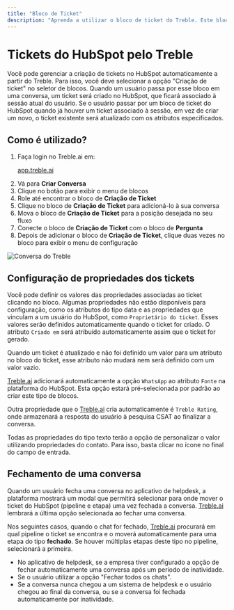 ```yaml
---
title: "Bloco de Ticket"
description: "Aprenda a utilizar o bloco de ticket do Treble. Este bloco permite criar um ticket no HubSpot com base na resposta do cliente. Você pode configurar o ticket com múltiplas propriedades."
---
```


# Tickets do HubSpot pelo Treble

Você pode gerenciar a criação de tickets no HubSpot automaticamente a partir do Treble. Para isso, você deve selecionar a opção "Criação de ticket" no seletor de blocos. Quando um usuário passa por esse bloco em uma conversa, um ticket será criado no HubSpot, que ficará associado à sessão atual do usuário. Se o usuário passar por um bloco de ticket do HubSpot quando já houver um ticket associado à sessão, em vez de criar um novo, o ticket existente será atualizado com os atributos especificados.

## Como é utilizado?

1. Faça login no Treble.ai em: <a class="article-link" href="https://app.treble.ai"><p>app.treble.ai</p><Icon icon="arrow-up-right-from-square" iconType="solid" /></a>
2. Vá para **Criar Conversa**
3. Clique no botão <Icon icon="square-plus" iconType="solid" /> para exibir o menu de blocos
4. Role até encontrar o bloco de **Criação de Ticket**
5. Clique no bloco de **Criação de Ticket** para adicioná-lo à sua conversa
6. Mova o bloco de **Criação de Ticket** para a posição desejada no seu fluxo
7. Conecte o bloco de **Criação de Ticket** com o bloco de **Pergunta**
8. Depois de adicionar o bloco de **Criação de Ticket**, clique duas vezes no bloco para exibir o menu de configuração

<img src="/images/ticket-1.gif" alt="Conversa do Treble" />

## Configuração de propriedades dos tickets

Você pode definir os valores das propriedades associadas ao ticket clicando no bloco. Algumas propriedades não estão disponíveis para configuração, como os atributos do tipo data e as propriedades que vinculam a um usuário do HubSpot, como `Proprietário do ticket`. Esses valores serão definidos automaticamente quando o ticket for criado. O atributo `Criado em` será atribuído automaticamente assim que o ticket for gerado.

Quando um ticket é atualizado e não foi definido um valor para um atributo no bloco do ticket, esse atributo não mudará nem será definido com um valor vazio.

[Treble.ai](http://treble.ai/) adicionará automaticamente a opção `WhatsApp` ao atributo `Fonte` na plataforma do HubSpot. Esta opção estará pré-selecionada por padrão ao criar este tipo de blocos.

Outra propriedade que o [Treble.ai](http://treble.ai/) cria automaticamente é `Treble Rating`, onde armazenará a resposta do usuário à pesquisa CSAT ao finalizar a conversa.

Todas as propriedades do tipo texto terão a opção de personalizar o valor utilizando propriedades do contato. Para isso, basta clicar no ícone <Icon icon="plus" iconType="solid" /> no final do campo de entrada.

## Fechamento de uma conversa

Quando um usuário fecha uma conversa no aplicativo de helpdesk, a plataforma mostrará um modal que permitirá selecionar para onde mover o ticket do HubSpot (pipeline e etapa) uma vez fechada a conversa. [Treble.ai](http://treble.ai/) lembrará a última opção selecionada ao fechar uma conversa.

Nos seguintes casos, quando o chat for fechado, [Treble.ai](http://treble.ai/) procurará em qual pipeline o ticket se encontra e o moverá automaticamente para uma etapa do tipo **fechado**. Se houver múltiplas etapas deste tipo no pipeline, selecionará a primeira.

- No aplicativo de helpdesk, se a empresa tiver configurado a opção de fechar automaticamente uma conversa após um período de inatividade.
- Se o usuário utilizar a opção "Fechar todos os chats".
- Se a conversa nunca chegou a um sistema de helpdesk e o usuário chegou ao final da conversa, ou se a conversa foi fechada automaticamente por inatividade. 